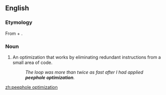 ==English==
{{wikipedia}}

===Etymology===
From {{term|peephole}} + {{term|optimization}}.

===Noun===
{{en-noun|head=[[peephole]] [[optimization]]|-}}

# {{programming}} An optimization that works by eliminating redundant instructions from a small area of code.
#: ''The loop was more than twice as fast after I had applied '''peephole optimization'''.''

[[zh:peephole optimization]]